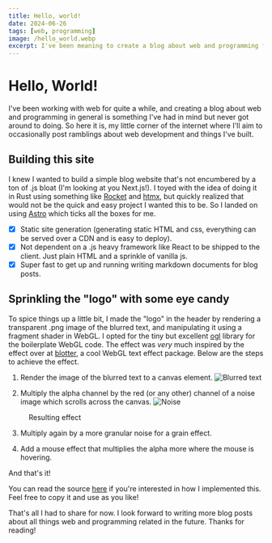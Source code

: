 ```yaml
---
title: Hello, world!
date: 2024-06-26
tags: [web, programming]
image: /hello_world.webp
excerpt: I've been meaning to create a blog about web and programming for a while and finally got around to it! Please enjoy occasional ramblings about web stuff and programming in general. Some personal stuff might sneak in as well.
---
```


# Hello, World!

I've been working with web for quite a while, and creating a blog about web and programming in general is something I've had in mind but never got around to doing. So here it is, my little corner of the internet where I'll aim to occasionally post ramblings about web development and things I've built.

## Building this site
I knew I wanted to build a simple blog website that's not encumbered by a ton of .js bloat (I'm looking at you Next.js!). I toyed with the idea of doing it in Rust using something like [Rocket](https://rocket.rs/) and [htmx](https://htmx.org/), but quickly realized that would not be the quick and easy project I wanted this to be. So I landed on using [Astro](https://astro.build/) which ticks all the boxes for me.

- [x] Static site generation (generating static HTML and css, everything can be served over a CDN and is easy to deploy).
- [x] Not dependent on a .js heavy framework like React to be shipped to the client. Just plain HTML and a sprinkle of vanilla js.
- [x] Super fast to get up and running writing markdown documents for blog posts.

## Sprinkling the "logo" with some eye candy
To spice things up a little bit, I made the "logo" in the header by rendering a transparent .png image of the blurred text, and manipulating it using a fragment shader in WebGL. I opted for the tiny but excellent [ogl](https://github.com/oframe/ogl) library for the boilerplate WebGL code. The effect was *very* much inspired by the effect over at [blotter](https://blotter.js.org/), a cool WebGL text effect package. Below are the steps to achieve the effect.

1. Render the image of the blurred text to a canvas element.
![Blurred text](/logo.png)

2. Multiply the alpha channel by the red (or any other) channel of a noise image which scrolls across the canvas.
![Noise](/noise.jpg)

<figure>
  <AnimatedLogo2 />
  <figcaption>Resulting effect</figcaption>
</figure>

3. Multiply again by a more granular noise for a grain effect.

4. Add a mouse effect that multiplies the alpha more where the mouse is hovering.

<AnimatedLogo3 />

And that's it!

You can read the source [here]() if you're interested in how I implemented this. Feel free to copy it and use as you like!

That's all I had to share for now. I look forward to writing more blog posts about all things web and programming related in the future. Thanks for reading!
